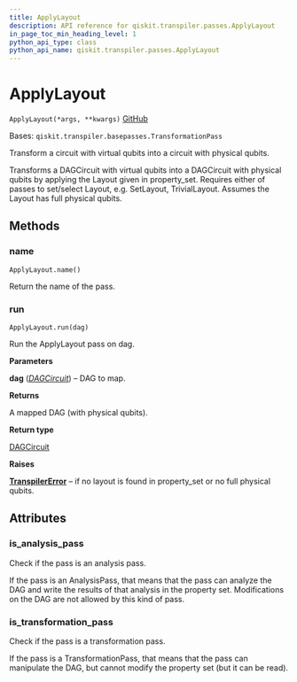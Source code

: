 ```yaml
---
title: ApplyLayout
description: API reference for qiskit.transpiler.passes.ApplyLayout
in_page_toc_min_heading_level: 1
python_api_type: class
python_api_name: qiskit.transpiler.passes.ApplyLayout
---
```


# ApplyLayout

<span id="qiskit.transpiler.passes.ApplyLayout" />

`ApplyLayout(*args, **kwargs)` [GitHub](https://github.com/qiskit/qiskit/tree/stable/0.20/qiskit/transpiler/passes/layout/apply_layout.py "view source code")

Bases: `qiskit.transpiler.basepasses.TransformationPass`

Transform a circuit with virtual qubits into a circuit with physical qubits.

Transforms a DAGCircuit with virtual qubits into a DAGCircuit with physical qubits by applying the Layout given in property\_set. Requires either of passes to set/select Layout, e.g. SetLayout, TrivialLayout. Assumes the Layout has full physical qubits.

## Methods

### name

<span id="qiskit.transpiler.passes.ApplyLayout.name" />

`ApplyLayout.name()`

Return the name of the pass.

### run

<span id="qiskit.transpiler.passes.ApplyLayout.run" />

`ApplyLayout.run(dag)`

Run the ApplyLayout pass on dag.

**Parameters**

**dag** ([*DAGCircuit*](qiskit.dagcircuit.DAGCircuit "qiskit.dagcircuit.DAGCircuit")) – DAG to map.

**Returns**

A mapped DAG (with physical qubits).

**Return type**

[DAGCircuit](qiskit.dagcircuit.DAGCircuit "qiskit.dagcircuit.DAGCircuit")

**Raises**

[**TranspilerError**](qiskit.transpiler.TranspilerError "qiskit.transpiler.TranspilerError") – if no layout is found in property\_set or no full physical qubits.

## Attributes

<span id="qiskit.transpiler.passes.ApplyLayout.is_analysis_pass" />

### is\_analysis\_pass

Check if the pass is an analysis pass.

If the pass is an AnalysisPass, that means that the pass can analyze the DAG and write the results of that analysis in the property set. Modifications on the DAG are not allowed by this kind of pass.

<span id="qiskit.transpiler.passes.ApplyLayout.is_transformation_pass" />

### is\_transformation\_pass

Check if the pass is a transformation pass.

If the pass is a TransformationPass, that means that the pass can manipulate the DAG, but cannot modify the property set (but it can be read).

